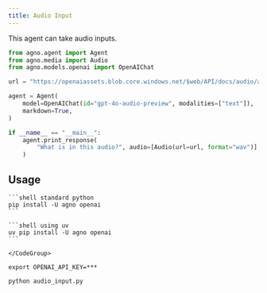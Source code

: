 ```yaml
---
title: Audio Input
---
```


This agent can take audio inputs.

```python audio_input.py
from agno.agent import Agent
from agno.media import Audio
from agno.models.openai import OpenAIChat

url = "https://openaiassets.blob.core.windows.net/$web/API/docs/audio/alloy.wav"

agent = Agent(
    model=OpenAIChat(id="gpt-4o-audio-preview", modalities=["text"]),
    markdown=True,
)

if __name__ == "__main__":
    agent.print_response(
        "What is in this audio?", audio=[Audio(url=url, format="wav")], stream=True
    )
```

## Usage

<Steps>
  <Step title="Install libraries">
    <CodeGroup>

    ```shell standard python
    pip install -U agno openai
    ```

    ```shell using uv
    uv pip install -U agno openai
    ```

    </CodeGroup>

  </Step>

<Step title="Export API keys">

```shell
export OPENAI_API_KEY=***
```

</Step>

<Step title="Run the agent">

```shell
python audio_input.py
```

</Step>

</Steps>
